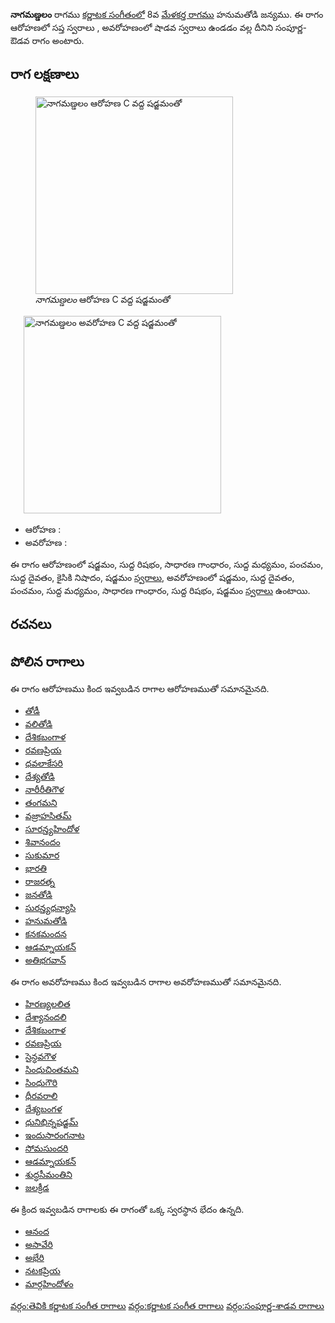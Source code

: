 {{Infobox ragam
	| name          	= నాగమణ్డలం
	| synonym	    	= 
	| mela          	= 
	| chakra        	= 
	| janaka        	= 
	| type          	= సంపూర్ణ-శాడవ
	| arohanam      	= {{svaraC|S|R1|G2|M1|P|D1|N2|S'}} 
	| avarohanam    	= {{svaraC|S'|D1|P|M1|G2|R1|S}}
	| jeeva         	=
	| chhaya        	=
	| nyasa         	=
	| vishesha      	= 
	| equivalent  		= 
}}
{{కర్ణాటక సంగీత రాగాలు}}
'''నాగమణ్డలం''' రాగము [[కర్ణాటక సంగీతం]]లో 8వ [[మేళకర్త రాగము]] హనుమతోడి జన్యము.  ఈ రాగం ఆరోహణలో సప్త స్వరాలు , అవరోహణంలో షాడవ స్వరాలు ఉండడం వల్ల దీనిని సంపూర్ణ-ఔడవ రాగం అంటారు.


==రాగ లక్షణాలు==
[[Image:nagamndalam_ar_kb2wiki.png|thumb|right|316px|''నాగమణ్డలం'' ఆరోహణ C వద్ద షడ్జమంతో]]
	[[Image:nagamndalam_av_kb2wiki.png|thumb|right|316px|''నాగమణ్డలం'' అవరోహణ C వద్ద షడ్జమంతో]]

* ఆరోహణ : {{svaraC|S|R1|G2|M1|P|D1|N2|S'}} 
* అవరోహణ : {{svaraC|S'|D1|P|M1|G2|R1|S}}

ఈ రాగం ఆరోహణంలో షడ్జమం, సుద్ద  రిషభం, సాధారణ  గాంధారం, సుద్ద మధ్యమం, పంచమం, సుద్ద దైవతం, కైసికి నిషాదం, షడ్జమం [[స్వరాలు]], అవరోహణంలో షడ్జమం, సుద్ద దైవతం, పంచమం, సుద్ద మధ్యమం, సాధారణ  గాంధారం, సుద్ద  రిషభం, షడ్జమం [[స్వరాలు]] ఉంటాయి.

==రచనలు==



==పోలిన రాగాలు==
ఈ రాగం ఆరోహణము కింద ఇవ్వబడిన రాగాల ఆరోహణముతో సమానమైనది.
* [[తోడీ]]
* [[వలితోడి]]
* [[దేశికబంగాళ]]
* [[రవణప్రియ]]
* [[ధవలాకేసరి]]
* [[దేశ్యతోడి]]
* [[నారీరీతిగౌళ]]
* [[తంగమని]]
* [[వజ్రాహసితమ్]]
* [[సూరన్త్యహిందోళ]]
* [[శివానందం]]
* [[సుకుమార]]
* [[భారతి]]
* [[రాజరత్న]]
* [[జనతోడి]]
* [[సురన్త్యధన్యాసి]]
* [[హనుమతోడి]]
* [[ కనకమందన]]
* [[ఆడమ్నాయకన్]]
* [[అతిభగవాన్]]

ఈ రాగం అవరోహణము కింద ఇవ్వబడిన రాగాల అవరోహణముతో సమానమైనది.
* [[హిరణ్యలలిత]]
* [[దేశ్యానందలి]]
* [[దేశికబంగాళ]]
* [[రవణప్రియ]]
* [[సైన్ధవగౌళ]]
* [[సింధుచింతమని]]
* [[సింధుగౌరి]]
* [[ధీరవరాలి]]
* [[ దేశ్యబంగళ]]
* [[ధునిభిన్నషడ్జమ్]]
* [[ఇందుసారంగనాట]]
* [[సోమసుందరి]]
* [[ఆడమ్నాయకన్]]
* [[శుద్ధసీమంతిని]]
* [[జలక్రీడ]]

ఈ క్రింద ఇవ్వబడిన రాగాలకు ఈ రాగంతో ఒక్క స్వరస్థాన భేదం ఉన్నది.
* [[ఆనంద]]
* [[ అసావేరి]]
* [[అభేరి]]
* [[నటకప్రియ]]
* [[మార్గహిందోళం]]



[[వర్గం:తెవికి కర్ణాటక సంగీత రాగాలు]]
[[వర్గం:కర్ణాటక సంగీత రాగాలు]]
[[వర్గం:సంపూర్ణ-శాడవ రాగాలు]]
